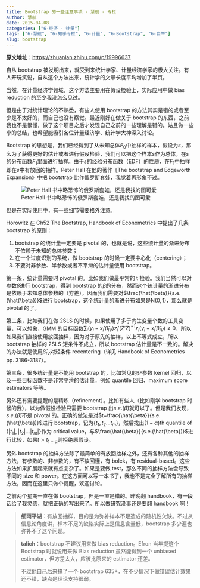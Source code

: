 ```yaml
---
title: Bootstrap 的一些注意事项 - 慧航 - 专栏
author: 慧航
date: 2015-04-08
categories: ["6-经济 - 计量"]
tags: ["6-慧航", "6-知乎专栏", "6-计量", "6-Bootstrap", "6-自举"]
slug: bootstrap
---
```


**原文地址**：<https://zhuanlan.zhihu.com/p/19996637>

自从 bootstrap 被发明出来，就受到来统计学家、计量经济学家的极大关注。有人开玩笑说，自从这个方法出来，统计学的文章长度平均增加了半页。

当然，在计量经济学领域，这个方法主要用在假设检验上，实际应用中做 bias reduction 的至少我没怎么见过。

但是由于对统计理论的不熟悉，有些人使用 bootstrap 的方法其实是错的或者至少是不太好的，而自己也没有察觉。最近刚好在做关于 bootstrap 的东西，之前我也不是很懂，做了这个项目之后才发现自己之前的一些理解是错的。姑且做一些小的总结，也希望能吸引各位计量经济学、统计学大神深入讨论。

<!-- more -->

Bootstrap 的思想是，我们已经得到了从未知总体$F_0$中抽样的样本，假设为$s$，那么为了获得更好的估计或者进行假设检验，我们可以把这个样本$s$作为总体，在$s$的分布函数$F_1$里面进行抽样。由于$s$的经验分布函数（EDF）的性质，在$F_1$中抽样即在$s$中有放回的抽样。Peter Hall 在他的著作《The bootstrap and Edgeworth Expansion》中把 bootstrap 比作俄罗斯套娃，我觉着再形象不过。

![Peter Hall 书中略恐怖的俄罗斯套娃，还是我找的图可爱](/images/Eco/Econometrica/huihang/RussianMatryoshkaDoll.jpg)

但是在实际使用中，有一些细节需要格外注意。

Horowitz 在 Ch52 The Bootstrap, Handbook of Econometrics 中提出了几条 bootstrap 的原则：

1. bootstrap 的统计量一定要是 pivotal 的，也就是说，这些统计量的渐进分布不依赖于未知的总体参数；
2. 在一个过度识别的系统，做 bootstrap 的时候一定要中心化（centering）；
3. 不要对非参数、半参数或者不平滑的估计量使用 bootstrap。

第一条，统计量需要时 pivotal 的。比如我们做最平常的 t 检验。我们当然可以对参数$\hat{\beta}$进行 bootstrap，得到 bootstrap 的$\hat{\beta}$的分布，然而这个统计量的渐进分布是依赖于未知总体参数的（方差），因而我们需要对$\frac{\hat{\beta}}{s.e.(\hat{\beta})}$进行 bootstrap，这个统计量的渐进分布如果是$\mathrm{N}(0,1)$，那么就是 pivotal 的了。

第二条，比如我们在做 2SLS 的时候，如果使用了多于内生变量个数的工具变量，可以想象，GMM 的目标函数$\sum_i (y_i-x_i'\hat{\beta}_{IV})z_i'(Z'Z)^{-1}z_i(y_i-x_i'\hat{\beta}_{IV})\neq0$，所以如果我们直接使用放回抽样，因为对于原先的抽样，以上不等式成立，所以 bootstrap 抽样的 2SLS 矩条件不成立，所以 bootstrap 估计量是不一致的。解决的办法就是使用$\hat{\beta}_{IV}$对矩条件 recentering（详见 Handbook of Econometrics pp. 3186-3187）。

第三条，很多统计量是不能用 bootstrap 的，比如常见的非参数 kernel 回归，以及一些目标函数不是非常平滑的估计量，例如 quantile 回归、maximum score estimators 等等。

另外还有需要提醒的是精炼（refinement）。比如有些人（比如刚学 bootstrap 时候的我），以为做假设检验只需要 bootstrap 出$s.e.(\hat{\beta})$就可以了。但是我们发现，$s.e.(\hat{\beta})$不是 pivotal 的。正确的做法是对$t=\frac{\hat{\beta}}{s.e.(\hat{\beta})}$进行 bootstrap，记为$\{t_1,t_2...t_m\}$，然后找出$(1-\alpha)$th quantile of $\{|t_1|,|t_2|...|t_m|\}$作为 critical value，与$\frac{\hat{\beta}}{s.e.(\hat{\beta})}$进行比较，如果$t>t_{1-\alpha}$则拒绝原假设。

另外 bootstrap 的抽样方法除了最简单的有放回抽样之外，还有各种其他的抽样方法，有参数的、非参数的，有不放回懂，有 bolck，有 residual-based。这些方法如果扩展起来就有点复杂了。如果是要做 test，那么不同的抽样方法会导致不同的 size 和 power。在这方面可以写一本书了，我也不是完全了解所有的抽样方法，因而在这里只做个提醒，欢迎讨论。

之前两个星期一直在做 bootstrap，但是一直是错的。昨晚翻 handbook，有一段话给了我灵感，就把正确的写出来了。所以做研究没事还是要翻 handbook 啊！

<blockquote class="gray">
**细雨平湖**：有放回抽样，目的是为弥补样本不足造成的随机性欠缺。不过从信息论角度讲，样本不足的缺陷实际上是信息含量低，bootstrap 多少遍也弥补不了这个问题。

</blockquote>

<blockquote class="gray">
**talich**：bootstrap 不建议用来做 bias reduction。Efron 当年提这个 Bootstrap 时就说用来做 Bias reduction 虽然能得到一个 unbiased estimator，但方差太大，应该比原来的 estimator 还差。

不过他自己后来搞了一个 bootstrap 635+，在不少情况下做错误估计效果还不错，缺点是理论支持很弱。

</blockquote>